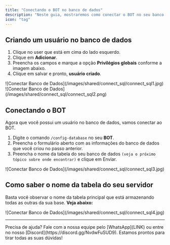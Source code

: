 ```yaml
---
title: "Conectando o BOT no banco de dados"
description: "Neste guia, mostraremos como conectar o BOT no seu banco de dados."
icon: "tag"
---
```





## Criando um usuário no banco de dados
1. Clique no user que está em cima do lado esquerdo.
2. Clique em **Adicionar**.
3. Preencha os campos e marque a opção **Privilégios globais** conforme a imagem abaixo.
3. Clique em salvar e pronto, **usuário criado**.

<Frame>
  ![Conectar Banco de Dados](/images/shared/connect_sql/connect_sql1.jpg)
</Frame>

<Frame>
  ![Conectar Banco de Dados](/images/shared/connect_sql/connect_sql2.png)
</Frame>

## Conectando o BOT

Agora que você possui um usuário no banco de dados, vamos conectar ao BOT.

1. Digite o comando `/config-database` no seu **BOT**.
2. Preencha o formulário aberto com as informações do banco de dados que você criou no passo anterior.
3. Preencha o nome da tabela do seu banco de dados `(veja o próximo tópico sobre onde encontrar)` e clique em Enviar.

<Frame>
  ![Conectar Banco de Dados](/images/shared/connect_sql/connect_sql3.jpg)
</Frame>

## Como saber o nome da tabela do seu servidor

 Basta você observar o nome da tabela principal que está armazenando todas as outras da sua base. **Veja abaixo:**

 <Frame>
  ![Conectar Banco de Dados](/images/shared/connect_sql/connect_sql4.jpg)
</Frame>

---

<Tip>
  Precisa de ajuda? Fale com a nossa equipe pelo [WhatsApp](LINK) ou entre no nosso [Discord](https://discord.gg/NvdwFuSUD9).  
  Estamos prontos para tirar todas as suas dúvidas!
</Tip>
